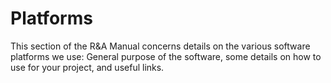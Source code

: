# Platforms

This section of the R&A Manual concerns details on the various software platforms we use: General purpose of the software, some details on how to use for your project, and useful links.
